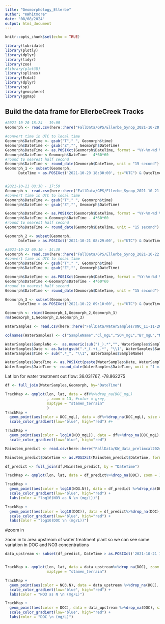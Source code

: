 ```yaml
---
title: "Geomorphology_Ellerbe"
author: "KWhitmore"
date: "08/08/2024"
output: html_document
---
```


```r
knitr::opts_chunk$set(echo = TRUE)

library(lubridate)
library(plotly)
library(dplyr)
library(tidyr)
library(zoo)
#library(plot3D)
library(splines)
library(Ecdat)
library(dplyr)
library(sp)
library(geosphere)
library(ggmap)
```

## Build the  data frame for EllerbeCreek Tracks


```r

#2021-10-20 18:24 - 19:00
Geomorph <- read.csv(here::here("FallData/GPS/Ellerbe_Synop_2021-10-20.csv"), skip = 42)[,3:6]

#convert time in UTC to local time
Geomorph$DateTime <- gsub("T"," ", Geomorph$time)
Geomorph$DateTime <- gsub("Z","", Geomorph$DateTime)
Geomorph$DateTime <- as.POSIXct(Geomorph$DateTime, format = "%Y-%m-%d %H:%M:%S", tz = "UTC" )
Geomorph$DateTime <-Geomorph$DateTime - 4*60*60 
#round to nearest half second
Geomorph$DateTime <- round_date(Geomorph$DateTime, unit = "15 second")
Geomorph_1 <- subset(Geomorph,
      DateTime > as.POSIXct('2021-10-20 18:30:00', tz="UTC") & DateTime < as.POSIXct('2021-10-20 19:00:00', tz="UTC"))


#2021-10-21 08:30 - 17:50
Geomorph <- read.csv(here::here("FallData/GPS/Ellerbe_Synop_2021-10-21.csv"), skip = 42)[,3:6]
#convert time in UTC to local time
Geomorph$DateTime <- gsub("T"," ", Geomorph$time)
Geomorph$DateTime <- gsub("Z","", Geomorph$DateTime)

Geomorph$DateTime <- as.POSIXct(Geomorph$DateTime, format = "%Y-%m-%d %H:%M:%S", tz = "UTC" )
Geomorph$DateTime <-Geomorph$DateTime - 4*60*60 
#round to nearest half second
Geomorph$DateTime <- round_date(Geomorph$DateTime, unit = "15 second")

Geomorph_2 <- subset(Geomorph,
      DateTime > as.POSIXct('2021-10-21 08:29:00', tz="UTC") & DateTime < as.POSIXct('2021-10-21 17:50:00', tz="UTC"))

#2021-10-22 09:10 - 14:30
Geomorph <- read.csv(here::here("FallData/GPS/Ellerbe_Synop_2021-10-22.csv"), skip = 42)[,3:6]
#convert time in UTC to local time
Geomorph$DateTime <- gsub("T"," ", Geomorph$time)
Geomorph$DateTime <- gsub("Z","", Geomorph$DateTime)

Geomorph$DateTime <- as.POSIXct(Geomorph$DateTime, format = "%Y-%m-%d %H:%M:%S", tz = "UTC" )
Geomorph$DateTime <-Geomorph$DateTime - 4*60*60 
#round to nearest half second
Geomorph$DateTime <- round_date(Geomorph$DateTime, unit = "15 second")

Geomorph_3 <- subset(Geomorph,
      DateTime > as.POSIXct('2021-10-22 09:10:00', tz="UTC") & DateTime < as.POSIXct('2021-10-22 14:30:00', tz="UTC"))

Geomorph <- rbind(Geomorph_1,Geomorph_2,Geomorph_3)
rm(Geomorph_1,Geomorph_2,Geomorph_3)
```


```r
WaterSamples <- read.csv(here::here("FallData/WaterSamples/UNC_11-11-2021.csv"))

colnames(WaterSamples) <- c("SampleName","Cl_mgL","SO4_mgL","Br_mgL","NO3_mgL", "DOC_mgL","TDN_mgL")

WaterSamples$SampleNo <-  as.numeric(sub("(_).*","", WaterSamples$SampleName))
WaterSamples$Date <- as.Date(gsub(".*_(.+)_.*", "\\1", WaterSamples$SampleName), format = "%m-%d-%y")
WaterSamples$Time <- sub(".*_", "\\1", WaterSamples$SampleName)

WaterSamples$DateTime <- as.POSIXct(paste(WaterSamples$Date, WaterSamples$Time), format="%Y-%m-%d %H:%M", tz="UTC")
WaterSamples$DateTime <- round_date(WaterSamples$DateTime, unit = "1 minute")

```

Lat lon for water treatment out flow:
36.031767, -78.862275


```r
df <- full_join(WaterSamples,Geomorph, by="DateTime") 

TrackMap <- qmplot(lon, lat, data = df#%>%drop_na(DOC_mgL)
                   , zoom = 13, #color = grey,
                   maptype = "stamen_terrain"
                   ) 
TrackMap +
  geom_point(aes(color = DOC_mgL), data = df%>%drop_na(DOC_mgL), size = 3) +
  scale_color_gradient(low="blue", high="red") #+

TrackMap +
  geom_point(aes(color = log10(NO3_mgL)), data = df%>%drop_na(DOC_mgL), size = 3) +
  scale_color_gradient(low="blue", high="red") 


```

```r

Mainstem_predict <- read.csv(here::here("FallData/KW_data_prelimcal2024-06-18.csv"))%>%rename(DateTime = TIMESTAMP)

Mainstem_predict$DateTime <- as.POSIXct(Mainstem_predict$DateTime, format = "%Y-%m-%d %H:%M:%S", tz = "UTC" )

df_predict <- full_join(df,Mainstem_predict, by = "DateTime")

TrackMap <- qmplot(lon, lat, data = df_predict%>%drop_na(DOC), zoom = 13, maptype = "stamen_terrain") 

TrackMap +
  geom_point(aes(color = log10(NO3.N)), data = df_predict %>%drop_na(DOC), size = 2) +
  scale_color_gradient(low="blue", high="red") +
  labs(color = "log10(NO3 as N \n (mg/L))") 

TrackMap +
  geom_point(aes(color = log10(DOC)), data = df_predict%>%drop_na(DOC), size = 2) +
  scale_color_gradient(low="blue", high="red") +
  labs(color = "log10(DOC \n (mg/L))") 

```
#zoom in

zoom in to area upstream of water treatment plant so we can see some variation in DOC and NO3 concentrations

```r

data_upstream <- subset(df_predict, DateTime > as.POSIXct('2021-10-21 13:45:00', tz="UTC"))


TrackMap <- qmplot(lon, lat, data = data_upstream%>%drop_na(DOC), zoom = 13, 
                   maptype = "stamen_terrain") 

TrackMap +
  geom_point(aes(color = NO3.N), data = data_upstream %>%drop_na(DOC), size = 2) +
  scale_color_gradient(low="blue", high="red") +
  labs(color = "NO3 as N \n (mg/L)") 

TrackMap +
  geom_point(aes(color = DOC), data = data_upstream %>%drop_na(DOC), size = 2) +
  scale_color_gradient(low="blue", high="red") +
  labs(color = "DOC \n (mg/L)") 

```